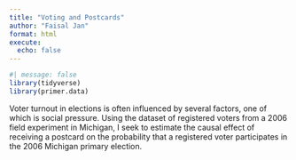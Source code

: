 ```yaml
---
title: "Voting and Postcards"
author: "Faisal Jan"
format: html
execute: 
  echo: false
---
```


```r
#| message: false
library(tidyverse)
library(primer.data)
```

Voter turnout in elections is often influenced by several factors, one of which is social pressure. Using the dataset of registered voters from a 2006 field experiment in Michigan, I seek to estimate the causal effect of receiving a postcard on the probability that a registered voter participates in the 2006 Michigan primary election.
